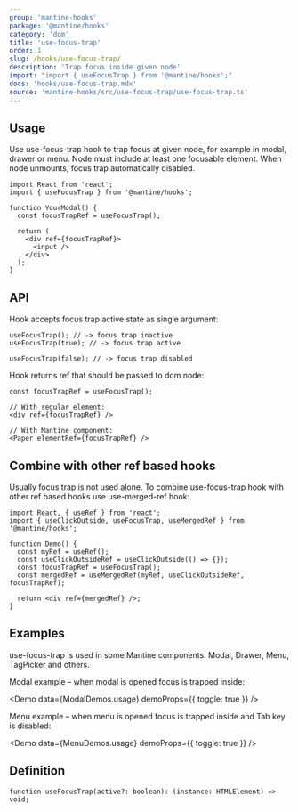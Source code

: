 ```yaml
---
group: 'mantine-hooks'
package: '@mantine/hooks'
category: 'dom'
title: 'use-focus-trap'
order: 1
slug: /hooks/use-focus-trap/
description: 'Trap focus inside given node'
import: "import { useFocusTrap } from '@mantine/hooks';"
docs: 'hooks/use-focus-trap.mdx'
source: 'mantine-hooks/src/use-focus-trap/use-focus-trap.ts'
---
```



## Usage

Use use-focus-trap hook to trap focus at given node, for example in modal, drawer or menu.
Node must include at least one focusable element. When node unmounts, focus trap automatically disabled.

```tsx
import React from 'react';
import { useFocusTrap } from '@mantine/hooks';

function YourModal() {
  const focusTrapRef = useFocusTrap();

  return (
    <div ref={focusTrapRef}>
      <input />
    </div>
  );
}
```

## API

Hook accepts focus trap active state as single argument:

```tsx
useFocusTrap(); // -> focus trap inactive
useFocusTrap(true); // -> focus trap active

useFocusTrap(false); // -> focus trap disabled
```

Hook returns ref that should be passed to dom node:

```tsx
const focusTrapRef = useFocusTrap();

// With regular element:
<div ref={focusTrapRef} />

// With Mantine component:
<Paper elementRef={focusTrapRef} />
```

## Combine with other ref based hooks

Usually focus trap is not used alone. To combine use-focus-trap hook with other ref based hooks use <GatsbyLink to="/hooks/use-merged-ref/">use-merged-ref hook</GatsbyLink>:

```tsx
import React, { useRef } from 'react';
import { useClickOutside, useFocusTrap, useMergedRef } from '@mantine/hooks';

function Demo() {
  const myRef = useRef();
  const useClickOutsideRef = useClickOutside(() => {});
  const focusTrapRef = useFocusTrap();
  const mergedRef = useMergedRef(myRef, useClickOutsideRef, focusTrapRef);

  return <div ref={mergedRef} />;
}
```

## Examples

use-focus-trap is used in some Mantine components: <GatsbyLink to="/core/modal/">Modal</GatsbyLink>, <GatsbyLink to="/core/drawer/">Drawer</GatsbyLink>, <GatsbyLink to="/core/menu/">Menu</GatsbyLink>, <GatsbyLink to="/others/tag-picker/">TagPicker</GatsbyLink> and others.

<GatsbyLink to="/core/modal/">Modal</GatsbyLink> example – when modal is opened focus is trapped inside:

<Demo data={ModalDemos.usage} demoProps={{ toggle: true }} />

<GatsbyLink to="/core/menu/">Menu</GatsbyLink> example – when menu is opened focus is trapped inside
and Tab key is disabled:

<Demo data={MenuDemos.usage} demoProps={{ toggle: true }} />

## Definition

```tsx
function useFocusTrap(active?: boolean): (instance: HTMLElement) => void;
```
